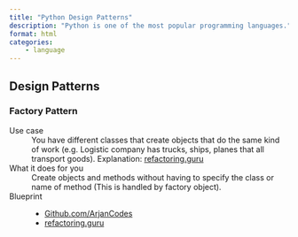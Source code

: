 ```yaml
---
title: "Python Design Patterns"
description: "Python is one of the most popular programming languages."
format: html
categories:
    - language
---
```



## Design Patterns

### Factory Pattern
Use case
: You have different classes that create objects that do the same kind of work (e.g. Logistic company has trucks, ships, planes that all transport goods).
Explanation: [refactoring.guru](https://refactoring.guru/design-patterns/factory-method)

What it does for you
: Create objects and methods without having to specify the class or name of method (This is handled by factory object).

Blueprint
: 
- [Github.com/ArjanCodes](https://github.com/ArjanCodes/2021-factory-pattern/blob/main/after.py)
- [refactoring.guru](https://refactoring.guru/design-patterns/factory-method/python/example#example-0)

